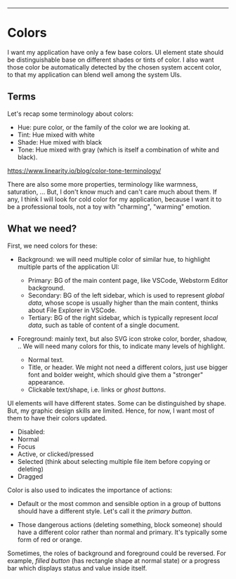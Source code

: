 
<Mock />

---

# Colors

I want my application have only a few base colors. UI element state should be
distinguishable base on different shades or tints of color. I also want those
color be automatically detected by the chosen system accent color, to that my
application can blend well among the system UIs.

## Terms

Let's recap some terminology about colors:

- Hue: pure color, or the family of the color we are looking at.
- Tint: Hue mixed with white
- Shade: Hue mixed with black
- Tone: Hue mixed with gray (which is itself a combination of white and black).

https://www.linearity.io/blog/color-tone-terminology/

There are also some more properties, terminology like warmness, saturation, ...
But, I don't know much and can't care much about them. If any, I think I will
look for cold color for my application, because I want it to be a professional
tools, not a toy with "charming", "warming" emotion.

## What we need?

First, we need colors for these:

- Background: we will need multiple color of similar hue, to highlight multiple
  parts of the application UI:

  - Primary: BG of the main content page, like VSCode, Webstorm Editor
    background.
  - Secondary: BG of the left sidebar, which is used to represent _global data_,
    whose scope is usually higher than the main content, thinks about File
    Explorer in VSCode.
  - Tertiary: BG of the right sidebar, which is typically represent _local
    data_, such as table of content of a single document.

- Foreground: mainly text, but also SVG icon stroke color, border, shadow, .. We
  will need many colors for this, to indicate many levels of highlight.
  - Normal text.
  - Title, or header. We might not need a different colors, just use bigger font
    and bolder weight, which should give them a "stronger" appearance.
  - Clickable text/shape, i.e. links or _ghost buttons_.

UI elements will have different states. Some can be distinguished by shape. But,
my graphic design skills are limited. Hence, for now, I want most of them to
have their colors updated.

- Disabled:
- Normal
- Focus
- Active, or clicked/pressed
- Selected (think about selecting multiple file item before copying or deleting)
- Dragged

Color is also used to indicates the importance of actions:

- Default or the most common and sensible option in a group of buttons should
  have a different style. Let's call it the _primary button_.

- Those dangerous actions (deleting something, block someone) should have a
  different color rather than normal and primary. It's typically some form of
  red or orange.

Sometimes, the roles of background and foreground could be reversed. For
example, _filled button_ (has rectangle shape at normal state) or a progress bar
which displays status and value inside itself.
